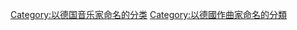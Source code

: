 {{Catnav|頁面分類|總類|各種主題的頁面分類|依人名分類|依音樂家姓名分類}}
{{Catmore|路德维希·范·贝多芬}}

{{Commonscat|Ludwig van Beethoven|路德维希·凡·贝多芬}}
{{wikiquote}}

[[Category:以德国音乐家命名的分类|Category:以德国音乐家命名的分类]]
[[Category:以德國作曲家命名的分類|Category:以德國作曲家命名的分類]]